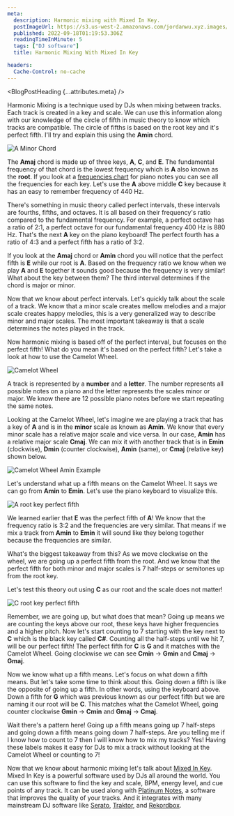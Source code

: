 ```yaml
---
meta:
  description: Harmonic mixing with Mixed In Key.
  postImageUrl: https://s3.us-west-2.amazonaws.com/jordanwu.xyz.images/harmonic-mixing-with-mixed-in-key.png
  published: 2022-09-18T01:19:53.306Z
  readingTimeInMinute: 5
  tags: ["DJ software"]
  title: Harmonic Mixing With Mixed In Key

headers:
  Cache-Control: no-cache
---
```



<BlogPostHeading {...attributes.meta} />

Harmonic Mixing is a technique used by DJs when mixing between tracks. Each track is created in a key and scale. We can use this information along with our knowledge of the circle of fifth in music theory to know which tracks are compatible. The circle of fifths is based on the root key and it's perfect fifth. I'll try and explain this using the **Amin** chord.

![A Minor Chord](https://s3.us-west-2.amazonaws.com/jordanwu.xyz.images/harmonic-mixing-with-mixed-in-key-1.png "A Minor Chord")

The **Amaj** chord is made up of three keys, **A**, **C**, and **E**. The fundamental frequency of that chord is the lowest frequency which is **A** also known as the **root**. If you look at a [frequencies chart](https://pages.mtu.edu/~suits/notefreqs.html) for piano notes you can see all the frequencies for each key. Let's use the **A** above middle **C** key because it has an easy to remember frequency of 440 Hz.

There's something in music theory called perfect intervals, these intervals are fourths, fifths, and octaves. It is all based on their frequency's ratio compared to the fundamental frequency. For example, a perfect octave has a ratio of 2:1, a perfect octave for our fundamental frequency 400 Hz is 880 Hz. That's the next **A** key on the piano keyboard! The perfect fourth has a ratio of 4:3 and a perfect fifth has a ratio of 3:2.

If you look at the **Amaj** chord or **Amin** chord you will notice that the perfect fifth is **E** while our root is **A**. Based on the frequency ratio we know when we play **A** and **E** together it sounds good because the frequency is very similar! What about the key between them? The third interval determines if the chord is major or minor.

Now that we know about perfect intervals. Let's quickly talk about the scale of a track. We know that a minor scale creates mellow melodies and a major scale creates happy melodies, this is a very generalized way to describe minor and major scales. The most important takeaway is that a scale determines the notes played in the track.

Now harmonic mixing is based off of the perfect interval, but focuses on the perfect fifth! What do you mean it's based on the perfect fifth? Let's take a look at how to use the Camelot Wheel.

![Camelot Wheel](https://s3.us-west-2.amazonaws.com/jordanwu.xyz.images/harmonic-mixing-with-mixed-in-key-2.png "Camelot Wheel")

A track is represented by a **number** and a **letter**. The number represents all possible notes on a piano and the letter represents the scales minor or major. We know there are 12 possible piano notes before we start repeating the same notes.

Looking at the Camelot Wheel, let's imagine we are playing a track that has a key of **A** and is in the **minor** scale as known as **Amin**. We know that every minor scale has a relative major scale and vice versa. In our case, **Amin** has a relative major scale **Cmaj**. We can mix it with another track that is in **Emin** (clockwise), **Dmin** (counter clockwise), **Amin** (same), or **Cmaj** (relative key) shown below.

![Camelot Wheel Amin Example](https://s3.us-west-2.amazonaws.com/jordanwu.xyz.images/harmonic-mixing-with-mixed-in-key-3.jpg "Camelot Wheel Amin Example")

Let's understand what up a fifth means on the Camelot Wheel. It says we can go from **Amin** to **Emin**. Let's use the piano keyboard to visualize this.

![A root key perfect fifth](https://s3.us-west-2.amazonaws.com/jordanwu.xyz.images/harmonic-mixing-with-mixed-in-key-4.png "A root key perfect fifth")

We learned earlier that **E** was the perfect fifth of **A**! We know that the frequency ratio is 3:2 and the frequencies are very similar. That means if we mix a track from **Amin** to **Emin** it will sound like they belong together because the frequencies are similar.

What's the biggest takeaway from this? As we move clockwise on the wheel, we are going up a perfect fifth from the root. And we know that the perfect fifth for both minor and major scales is 7 half-steps or semitones up from the root key.

Let's test this theory out using **C** as our root and the scale does not matter!

![C root key perfect fifth](https://s3.us-west-2.amazonaws.com/jordanwu.xyz.images/harmonic-mixing-with-mixed-in-key-5.png "C root key perfect fifth")

Remember, we are going up, but what does that mean? Going up means we are counting the keys above our root, these keys have higher frequencies and a higher pitch. Now let's start counting to 7 starting with the key next to **C** which is the black key called **C#**. Counting all the half-steps until we hit 7, will be our perfect fifth! The perfect fifth for **C** is **G** and it matches with the Camelot Wheel. Going clockwise we can see **Cmin** -> **Gmin** and **Cmaj** -> **Gmaj**.

Now we know what up a fifth means. Let's focus on what down a fifth means. But let's take some time to think about this. Going down a fifth is like the opposite of going up a fifth. In other words, using the keyboard above. Down a fifth for **G** which was previous known as our perfect fifth but we are naming it our root will be **C**. This matches what the Camelot Wheel, going counter clockwise **Gmin** -> **Cmin** and **Gmaj** -> **Cmaj**.

Wait there's a pattern here! Going up a fifth means going up 7 half-steps and going down a fifth means going down 7 half-steps. Are you telling me if I know how to count to 7 then I will know how to mix my tracks? Yes! Having these labels makes it easy for DJs to mix a track without looking at the Camelot Wheel or counting to 7!

Now that we know about harmonic mixing let's talk about [Mixed In Key](https://mixedinkey.com). Mixed In Key is a powerful software used by DJs all around the world. You can use this software to find the key and scale, BPM, energy level, and cue points of any track. It can be used along with [Platinum Notes](https://www.platinumnotes.com), a software that improves the quality of your tracks. And it integrates with many mainstream DJ software like [Serato](https://serato.com/dj), [Traktor](https://www.native-instruments.com/en/catalog/traktor/dj-software), and [Rekordbox](https://rekordbox.com).
